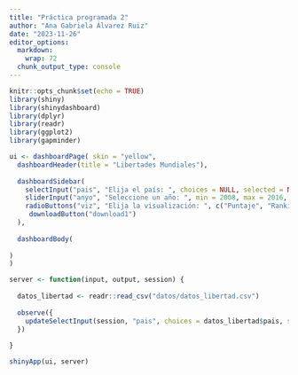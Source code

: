 ```yaml
---
title: "Práctica programada 2"
author: "Ana Gabriela Álvarez Ruiz"
date: "2023-11-26"
editor_options: 
  markdown: 
    wrap: 72
  chunk_output_type: console
---
```


```r
knitr::opts_chunk$set(echo = TRUE)
library(shiny)
library(shinydashboard)
library(dplyr)
library(readr)
library(ggplot2)
library(gapminder)
```

```r
ui <- dashboardPage( skin = "yellow",
  dashboardHeader(title = "Libertades Mundiales"),
  
  dashboardSidebar(
    selectInput("pais", "Elija el país: ", choices = NULL, selected = NULL),
    sliderInput("anyo", "Seleccione un año: ", min = 2008, max = 2016, value = c(2008,2016) ),
    radioButtons("viz", "Elija la visualización: ", c("Puntaje", "Ranking")),
     downloadButton("download1")
  ), 
  
  dashboardBody(
    
)
)

server <- function(input, output, session) {
  
  datos_libertad <- readr::read_csv("datos/datos_libertad.csv")
  
  observe({
    updateSelectInput(session, "pais", choices = datos_libertad$pais, selected = datos_libertad$pais)
  })
  
}

shinyApp(ui, server)
```

